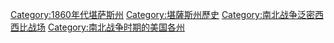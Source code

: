 [[Category:1860年代堪萨斯州|Category:1860年代堪萨斯州]]
[[Category:堪薩斯州歷史|Category:堪薩斯州歷史]]
[[Category:南北战争泛密西西比战场|Category:南北战争泛密西西比战场]]
[[Category:南北战争时期的美国各州|Category:南北战争时期的美国各州]]